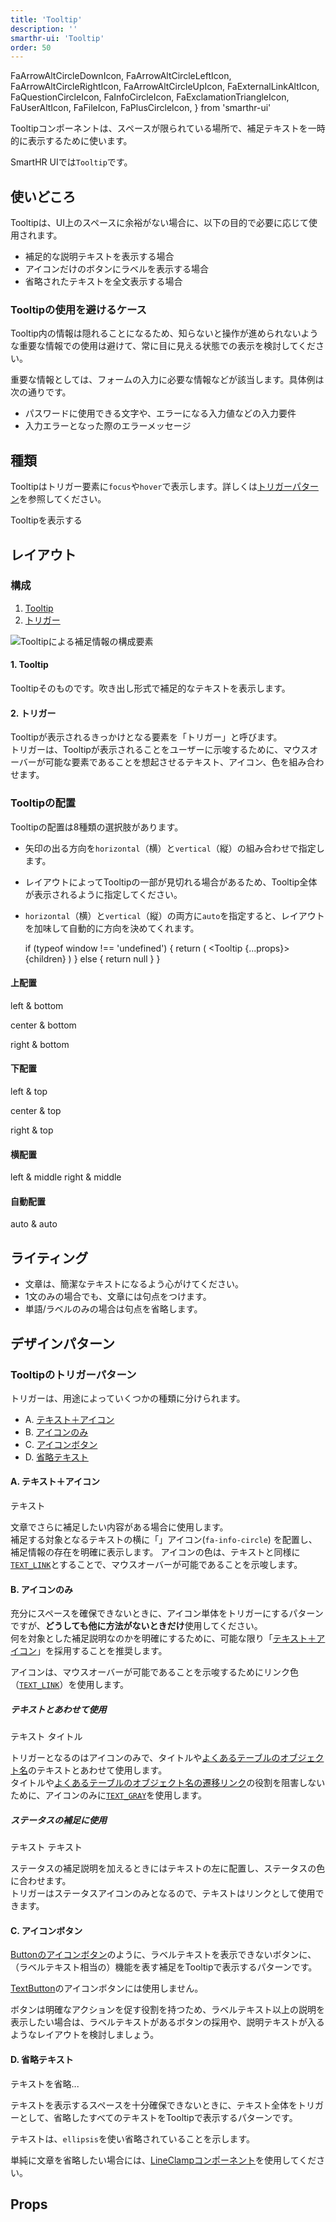 ```yaml
---
title: 'Tooltip'
description: ''
smarthr-ui: 'Tooltip'
order: 50
---
```

  FaArrowAltCircleDownIcon,
  FaArrowAltCircleLeftIcon,
  FaArrowAltCircleRightIcon,
  FaArrowAltCircleUpIcon,
  FaExternalLinkAltIcon,
  FaQuestionCircleIcon,
  FaInfoCircleIcon,
  FaExclamationTriangleIcon,
  FaUserAltIcon,
  FaFileIcon,
  FaPlusCircleIcon,
} from 'smarthr-ui'


Tooltipコンポーネントは、スペースが限られている場所で、補足テキストを一時的に表示するために使います。

SmartHR UIでは`Tooltip`です。

<ComponentStory name="Tooltip" />

## 使いどころ
Tooltipは、UI上のスペースに余裕がない場合に、以下の目的で必要に応じて使用されます。
- 補足的な説明テキストを表示する場合
- アイコンだけのボタンにラベルを表示する場合
- 省略されたテキストを全文表示する場合

### Tooltipの使用を避けるケース
Tooltip内の情報は隠れることになるため、知らないと操作が進められないような重要な情報での使用は避けて、常に目に見える状態での表示を検討してください。

重要な情報としては、フォームの入力に必要な情報などが該当します。具体例は次の通りです。
- パスワードに使用できる文字や、エラーになる入力値などの入力要件
- 入力エラーとなった際のエラーメッセージ

## 種類
Tooltipはトリガー要素に`focus`や`hover`で表示します。詳しくは[トリガーパターン](#h3-3)を参照してください。

<ComponentPreview>
  <DynamicTooltip
    message="補足テキストがはいります。"
    triggerType="icon"
    horizontal="left"
    vertical="bottom">
      <LineUp vAlign="center" gap={0.25}>
        <FaInfoCircleIcon color="TEXT_LINK" size={16} />
        <Text color="TEXT_LINK">Tooltipを表示する</Text>
      </LineUp>
  </DynamicTooltip>
</ComponentPreview>

## レイアウト

### 構成
1. [Tooltip](#h4-0)  
2. [トリガー](#h4-1)

![Tooltipによる補足情報の構成要素](./images/tooltip-overview.png)

#### 1. Tooltip
Tooltipそのものです。吹き出し形式で補足的なテキストを表示します。

#### 2. トリガー
Tooltipが表示されるきっかけとなる要素を「トリガー」と呼びます。  
トリガーは、Tooltipが表示されることをユーザーに示唆するために、マウスオーバーが可能な要素であることを想起させるテキスト、アイコン、色を組み合わせます。

### Tooltipの配置
Tooltipの配置は8種類の選択肢があります。

- 矢印の出る方向を`horizontal`（横）と`vertical`（縦）の組み合わせで指定します。
- レイアウトによってTooltipの一部が見切れる場合があるため、Tooltip全体が表示されるように指定してください。
- `horizontal`（横）と`vertical`（縦）の両方に`auto`を指定すると、レイアウトを加味して自動的に方向を決めてくれます。

  if (typeof window !== 'undefined') {
    return (
      <Tooltip {...props}>
        {children}
      </Tooltip>
    )
  } else {
    return null
  }
}

#### 上配置
<ComponentPreview>
  <DynamicTooltip
    message="horizontal=left & vertical=bottom (default)"
    triggerType="icon"
    horizontal="left"
    vertical="bottom">
    <LineUp vAlign="center" gap={0.25}>
      <FaArrowAltCircleUpIcon color="TEXT_LINK" size={16} />
      <Text color="TEXT_LINK">left & bottom</Text>
    </LineUp>
  </DynamicTooltip>

  <DynamicTooltip
    message="horizontal=center & vertical=bottom"
    triggerType="icon"
    horizontal="center"
    vertical="bottom">
    <LineUp vAlign="center" gap={0.25}>
      <FaArrowAltCircleUpIcon color="TEXT_LINK" size={16} />
      <Text color="TEXT_LINK">center & bottom</Text>
    </LineUp>
  </DynamicTooltip>

  <DynamicTooltip
    message="horizontal=right & vertical=bottom"
    triggerType="icon"
    horizontal="right"
    vertical="bottom">
    <LineUp vAlign="center" gap={0.25}>
      <FaArrowAltCircleUpIcon color="TEXT_LINK" size={16} />
      <Text color="TEXT_LINK">right & bottom</Text>
    </LineUp>
  </DynamicTooltip>
</ComponentPreview>

#### 下配置
<ComponentPreview>
  <DynamicTooltip
    message="horizontal=left & vertical=top (default)"
    triggerType="icon"
    horizontal="left"
    vertical="top">
    <LineUp vAlign="center" gap={0.25}>
      <FaArrowAltCircleDownIcon color="TEXT_LINK" size={16} />
      <Text color="TEXT_LINK">left & top</Text>
    </LineUp>
  </DynamicTooltip>

  <DynamicTooltip
    message="horizontal=center & vertical=top"
    triggerType="icon"
    horizontal="center"
    vertical="top">
    <LineUp vAlign="center" gap={0.25}>
      <FaArrowAltCircleDownIcon color="TEXT_LINK" size={16} />
      <Text color="TEXT_LINK">center & top</Text>
    </LineUp>
  </DynamicTooltip>

  <DynamicTooltip
    message="horizontal=right & vertical=top"
    triggerType="icon"
    horizontal="right"
    vertical="top">
    <LineUp vAlign="center" gap={0.25}>
      <FaArrowAltCircleDownIcon color="TEXT_LINK" size={16} />
      <Text color="TEXT_LINK">right & top</Text>
    </LineUp>
  </DynamicTooltip>
</ComponentPreview>

#### 横配置
<ComponentPreview>
    <DynamicTooltip
    message="horizontal=left & vertical=middle"
    triggerType="icon"
    horizontal="left"
    vertical="middle">
    <LineUp vAlign="center" gap={0.25}>
      <FaArrowAltCircleRightIcon color="TEXT_LINK" size={16} />
      <Text color="TEXT_LINK">left & middle</Text>
    </LineUp>
  </DynamicTooltip>
  <DynamicTooltip
    message="horizontal=right & vertical=middle"
    triggerType="icon"
    horizontal="right"
    vertical="middle">
    <LineUp vAlign="center" gap={0.25}>
      <FaArrowAltCircleLeftIcon color="TEXT_LINK" size={16} />
      <Text color="TEXT_LINK">right & middle</Text>
    </LineUp>
  </DynamicTooltip>

</ComponentPreview>


#### 自動配置
<ComponentPreview>
    <DynamicTooltip
    message="horizontal=auto & vertical=auto"
    triggerType="icon"
    horizontal="auto"
    vertical="auto">
    <LineUp vAlign="center" gap={0.25}>
      <FaArrowAltCircleDownIcon color="TEXT_LINK" size={16} />
      <Text color="TEXT_LINK">auto & auto</Text>
    </LineUp>
  </DynamicTooltip>
</ComponentPreview>


## ライティング
- 文章は、簡潔なテキストになるよう心がけてください。
- 1文のみの場合でも、文章には句点をつけます。
- 単語/ラベルのみの場合は句点を省略します。

## デザインパターン

### Tooltipのトリガーパターン
トリガーは、用途によっていくつかの種類に分けられます。

- A. [テキスト＋アイコン](#h4-6)
- B. [アイコンのみ](#h4-7)
- C. [アイコンボタン](#h4-8)
- D. [省略テキスト](#h4-9)

#### A. テキスト＋アイコン
<ComponentPreview>
  <DynamicTooltip
    message="補足テキストがはいります。"
    triggerType="icon"
    horizontal="left"
    vertical="bottom">
      <LineUp vAlign="center" gap={0.25}>
        <Text color="TEXT_LINK">テキスト</Text>
        <FaInfoCircleIcon color="TEXT_LINK" size={16} />
      </LineUp>
  </DynamicTooltip>
</ComponentPreview>

文章でさらに補足したい内容がある場合に使用します。  
補足する対象となるテキストの横に「<FaInfoCircleIcon color="TEXT_LINK" size={14} />」アイコン(`fa-info-circle`) を配置し、補足情報の存在を明確に表示します。
アイコンの色は、テキストと同様に[`TEXT_LINK`](/products/design-tokens/color/#h2-2)とすることで、マウスオーバーが可能であることを示唆します。

#### B. アイコンのみ
<ComponentPreview>
  <DynamicTooltip
    message="ユーザーの名前"
    triggerType="icon"
    horizontal="left"
    vertical="bottom">
      <FaUserAltIcon color="TEXT_LINK" size={16} />
  </DynamicTooltip>
  <DynamicTooltip
    message="書類の名称"
    triggerType="icon"
    horizontal="left"
    vertical="bottom">
      <FaFileIcon color="TEXT_LINK" size={16} />
  </DynamicTooltip>
</ComponentPreview>

充分にスペースを確保できないときに、アイコン単体をトリガーにするパターンですが、**どうしても他に方法がないときだけ**使用してください。  
何を対象とした補足説明なのかを明確にするために、可能な限り「[テキスト＋アイコン](#h4-6)」を採用することを推奨します。

アイコンは、マウスオーバーが可能であることを示唆するためにリンク色（[`TEXT_LINK`](/products/design-tokens/color/#h2-2)）を使用します。

##### テキストとあわせて使用
<ComponentPreview>
  <LineUp vAlign="center" gap={0.25}>
    <Text color="TEXT_BLACK">テキスト</Text>
    <DynamicTooltip
      message="補足テキストがはいります。"
      triggerType="icon"
      horizontal="left"
      vertical="bottom">
        <FaInfoCircleIcon color="TEXT_GREY" size={16} />
    </DynamicTooltip>
  </LineUp>
  <LineUp vAlign="center" gap={0.25}>
    <Text color="TEXT_BLACK" weight="bold">タイトル</Text>
    <DynamicTooltip
      message="補足テキストがはいります。"
      triggerType="icon"
      horizontal="left"
      vertical="bottom">
        <FaInfoCircleIcon color="TEXT_GREY" size={16} />
    </DynamicTooltip>
  </LineUp>
</ComponentPreview>

トリガーとなるのはアイコンのみで、タイトルや[よくあるテーブルのオブジェクト名](/products/design-patterns/smarthr-table#h4-0)のテキストとあわせて使用します。  
タイトルや[よくあるテーブルのオブジェクト名の遷移リンク](/products/design-patterns/smarthr-table/#h5-3)の役割を阻害しないために、アイコンのみに[`TEXT_GRAY`](/products/design-tokens/color/#h2-2)を使用します。

##### ステータスの補足に使用
<ComponentPreview>
  <LineUp vAlign="center" gap={0.25}>
    <DynamicTooltip
      message="ステータスがはいります。"
      triggerType="icon"
      horizontal="left"
      vertical="bottom">
        <FaExclamationTriangleIcon color="WARNING" size={16} />
    </DynamicTooltip>
    <Text color="TEXT_LINK">テキスト</Text>
  </LineUp>
  <LineUp vAlign="center" gap={0.25}>
    <DynamicTooltip
      message="ステータスがはいります。"
      triggerType="icon"
      horizontal="left"
      vertical="bottom">
        <FaInfoCircleIcon color="DANGER" size={16} />
    </DynamicTooltip>
    <Text color="TEXT_LINK">テキスト</Text>
  </LineUp>
</ComponentPreview>

ステータスの補足説明を加えるときにはテキストの左に配置し、ステータスの色に合わせます。  
トリガーはステータスアイコンのみとなるので、テキストはリンクとして使用できます。
#### C. アイコンボタン
<ComponentPreview>
  <DynamicTooltip
    message="ラベルがはいります。"
    triggerType="icon"
    horizontal="left"
    vertical="bottom">
      <SecondaryButton><FaPlusCircleIcon /></SecondaryButton>
  </DynamicTooltip>
</ComponentPreview>

[Buttonのアイコンボタン](/products/components/button/#h4-1)のように、ラベルテキストを表示できないボタンに、（ラベルテキスト相当の）機能を表す補足をTooltipで表示するパターンです。

[TextButton](/products/components/button/#h3-3)のアイコンボタンには使用しません。

ボタンは明確なアクションを促す役割を持つため、ラベルテキスト以上の説明を表示したい場合は、ラベルテキストがあるボタンの採用や、説明テキストが入るようなレイアウトを検討しましょう。

#### D. 省略テキスト
<ComponentPreview>
  <DynamicTooltip
    message="省略されたすべてのテキストがはいります。"
    triggerType="icon"
    horizontal="left"
    vertical="bottom">
      <LineUp vAlign="center" gap={0.25}>
        <Text color="TEXT_BLACK">テキストを省略...</Text>
      </LineUp>
  </DynamicTooltip>
</ComponentPreview>

テキストを表示するスペースを十分確保できないときに、テキスト全体をトリガーとして、省略したすべてのテキストをTooltipで表示するパターンです。  

テキストは、`ellipsis`を使い省略されていることを示します。  

単純に文章を省略したい場合には、[LineClampコンポーネント](/products/components/line-clamp/)を使用してください。

## Props

<ComponentPropsTable name="Tooltip" />



